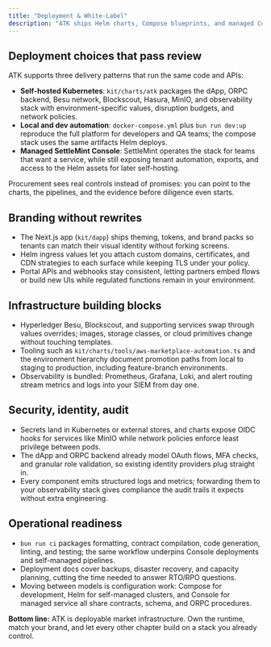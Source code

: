 ```yaml
---
title: "Deployment & White-Label"
description: "ATK ships Helm charts, Compose blueprints, and managed Console automation so institutions own runtime, branding, and evidence from day one."
---
```


## Deployment choices that pass review

ATK supports three delivery patterns that run the same code and APIs:

- **Self-hosted Kubernetes**: `kit/charts/atk` packages the dApp, ORPC backend, Besu network, Blockscout, Hasura, MinIO, and observability stack with environment-specific values, disruption budgets, and network policies.
- **Local and dev automation**: `docker-compose.yml` plus `bun run dev:up` reproduce the full platform for developers and QA teams; the compose stack uses the same artifacts Helm deploys.
- **Managed SettleMint Console**: SettleMint operates the stack for teams that want a service, while still exposing tenant automation, exports, and access to the Helm assets for later self-hosting.

Procurement sees real controls instead of promises: you can point to the charts, the pipelines, and the evidence before diligence even starts.

## Branding without rewrites

- The Next.js app (`kit/dapp`) ships theming, tokens, and brand packs so tenants can match their visual identity without forking screens.
- Helm ingress values let you attach custom domains, certificates, and CDN strategies to each surface while keeping TLS under your policy.
- Portal APIs and webhooks stay consistent, letting partners embed flows or build new UIs while regulated functions remain in your environment.

## Infrastructure building blocks

- Hyperledger Besu, Blockscout, and supporting services swap through values overrides; images, storage classes, or cloud primitives change without touching templates.
- Tooling such as `kit/charts/tools/aws-marketplace-automation.ts` and the environment hierarchy document promotion paths from local to staging to production, including feature-branch environments.
- Observability is bundled: Prometheus, Grafana, Loki, and alert routing stream metrics and logs into your SIEM from day one.

## Security, identity, audit

- Secrets land in Kubernetes or external stores, and charts expose OIDC hooks for services like MinIO while network policies enforce least privilege between pods.
- The dApp and ORPC backend already model OAuth flows, MFA checks, and granular role validation, so existing identity providers plug straight in.
- Every component emits structured logs and metrics; forwarding them to your observability stack gives compliance the audit trails it expects without extra engineering.

## Operational readiness

- `bun run ci` packages formatting, contract compilation, code generation, linting, and testing; the same workflow underpins Console deployments and self-managed pipelines.
- Deployment docs cover backups, disaster recovery, and capacity planning, cutting the time needed to answer RTO/RPO questions.
- Moving between models is configuration work: Compose for development, Helm for self-managed clusters, and Console for managed service all share contracts, schema, and ORPC procedures.

**Bottom line:** ATK is deployable market infrastructure. Own the runtime, match your brand, and let every other chapter build on a stack you already control.
